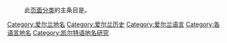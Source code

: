 {{Portal box|爱尔兰|地理学|语言}}
:此[[维基百科:页面分类|页面分类]]的主条目是'''{{link-en|爱尔兰地名研究|Irish toponymy}}'''。

[[Category:爱尔兰地名|Category:爱尔兰地名]]
[[Category:爱尔兰历史|Category:爱尔兰历史]]
[[Category:爱尔兰语言|Category:爱尔兰语言]]
[[Category:各语言地名|Category:各语言地名]]
[[Category:凯尔特语地名研究|Category:凯尔特语地名研究]]